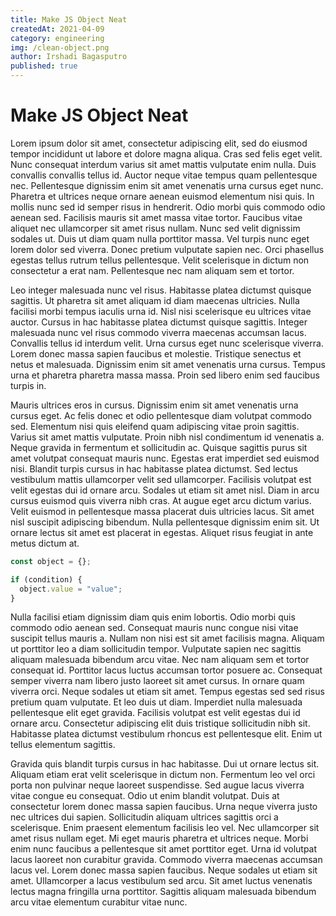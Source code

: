 ```yaml
---
title: Make JS Object Neat
createdAt: 2021-04-09
category: engineering
img: /clean-object.png
author: Irshadi Bagasputro
published: true
---
```


# Make JS Object Neat

Lorem ipsum dolor sit amet, consectetur adipiscing elit, sed do eiusmod tempor incididunt ut labore et dolore magna aliqua. Cras sed felis eget velit. Nunc consequat interdum varius sit amet mattis vulputate enim nulla. Duis convallis convallis tellus id. Auctor neque vitae tempus quam pellentesque nec. Pellentesque dignissim enim sit amet venenatis urna cursus eget nunc. Pharetra et ultrices neque ornare aenean euismod elementum nisi quis. In mollis nunc sed id semper risus in hendrerit. Odio morbi quis commodo odio aenean sed. Facilisis mauris sit amet massa vitae tortor. Faucibus vitae aliquet nec ullamcorper sit amet risus nullam. Nunc sed velit dignissim sodales ut. Duis ut diam quam nulla porttitor massa. Vel turpis nunc eget lorem dolor sed viverra. Donec pretium vulputate sapien nec. Orci phasellus egestas tellus rutrum tellus pellentesque. Velit scelerisque in dictum non consectetur a erat nam. Pellentesque nec nam aliquam sem et tortor.

Leo integer malesuada nunc vel risus. Habitasse platea dictumst quisque sagittis. Ut pharetra sit amet aliquam id diam maecenas ultricies. Nulla facilisi morbi tempus iaculis urna id. Nisl nisi scelerisque eu ultrices vitae auctor. Cursus in hac habitasse platea dictumst quisque sagittis. Integer malesuada nunc vel risus commodo viverra maecenas accumsan lacus. Convallis tellus id interdum velit. Urna cursus eget nunc scelerisque viverra. Lorem donec massa sapien faucibus et molestie. Tristique senectus et netus et malesuada. Dignissim enim sit amet venenatis urna cursus. Tempus urna et pharetra pharetra massa massa. Proin sed libero enim sed faucibus turpis in.

Mauris ultrices eros in cursus. Dignissim enim sit amet venenatis urna cursus eget. Ac felis donec et odio pellentesque diam volutpat commodo sed. Elementum nisi quis eleifend quam adipiscing vitae proin sagittis. Varius sit amet mattis vulputate. Proin nibh nisl condimentum id venenatis a. Neque gravida in fermentum et sollicitudin ac. Quisque sagittis purus sit amet volutpat consequat mauris nunc. Egestas erat imperdiet sed euismod nisi. Blandit turpis cursus in hac habitasse platea dictumst. Sed lectus vestibulum mattis ullamcorper velit sed ullamcorper. Facilisis volutpat est velit egestas dui id ornare arcu. Sodales ut etiam sit amet nisl. Diam in arcu cursus euismod quis viverra nibh cras. At augue eget arcu dictum varius. Velit euismod in pellentesque massa placerat duis ultricies lacus. Sit amet nisl suscipit adipiscing bibendum. Nulla pellentesque dignissim enim sit. Ut ornare lectus sit amet est placerat in egestas. Aliquet risus feugiat in ante metus dictum at.

```javascript
const object = {};

if (condition) {
  object.value = "value";
}
```

Nulla facilisi etiam dignissim diam quis enim lobortis. Odio morbi quis commodo odio aenean sed. Consequat mauris nunc congue nisi vitae suscipit tellus mauris a. Nullam non nisi est sit amet facilisis magna. Aliquam ut porttitor leo a diam sollicitudin tempor. Vulputate sapien nec sagittis aliquam malesuada bibendum arcu vitae. Nec nam aliquam sem et tortor consequat id. Porttitor lacus luctus accumsan tortor posuere ac. Consequat semper viverra nam libero justo laoreet sit amet cursus. In ornare quam viverra orci. Neque sodales ut etiam sit amet. Tempus egestas sed sed risus pretium quam vulputate. Et leo duis ut diam. Imperdiet nulla malesuada pellentesque elit eget gravida. Facilisis volutpat est velit egestas dui id ornare arcu. Consectetur adipiscing elit duis tristique sollicitudin nibh sit. Habitasse platea dictumst vestibulum rhoncus est pellentesque elit. Enim ut tellus elementum sagittis.

Gravida quis blandit turpis cursus in hac habitasse. Dui ut ornare lectus sit. Aliquam etiam erat velit scelerisque in dictum non. Fermentum leo vel orci porta non pulvinar neque laoreet suspendisse. Sed augue lacus viverra vitae congue eu consequat. Odio ut enim blandit volutpat. Duis at consectetur lorem donec massa sapien faucibus. Urna neque viverra justo nec ultrices dui sapien. Sollicitudin aliquam ultrices sagittis orci a scelerisque. Enim praesent elementum facilisis leo vel. Nec ullamcorper sit amet risus nullam eget. Mi eget mauris pharetra et ultrices neque. Morbi enim nunc faucibus a pellentesque sit amet porttitor eget. Urna id volutpat lacus laoreet non curabitur gravida. Commodo viverra maecenas accumsan lacus vel. Lorem donec massa sapien faucibus. Neque sodales ut etiam sit amet. Ullamcorper a lacus vestibulum sed arcu. Sit amet luctus venenatis lectus magna fringilla urna porttitor. Sagittis aliquam malesuada bibendum arcu vitae elementum curabitur vitae nunc.
